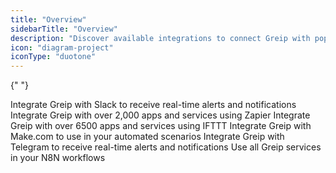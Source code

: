 ```yaml
---
title: "Overview"
sidebarTitle: "Overview"
description: "Discover available integrations to connect Greip with popular platforms"
icon: "diagram-project"
iconType: "duotone"
---
```


{" "}

<CardGroup cols={2}>
  <Card
    title="Slack"
    icon="circle-1"
    iconType="duotone"
    href="/knowledge-base/integrations/slack"
    horizontal
  >
    Integrate Greip with Slack to receive real-time alerts and notifications
  </Card>
  <Card
    title="Zapier"
    icon="circle-2"
    iconType="duotone"
    href="/knowledge-base/integrations/zapier"
    horizontal
  >
    Integrate Greip with over 2,000 apps and services using Zapier
  </Card>
  <Card
    title="IFTTT"
    icon="circle-3"
    iconType="duotone"
    href="/knowledge-base/integrations/ifttt"
    horizontal
  >
    Integrate Greip with over 6500 apps and services using IFTTT
  </Card>
  <Card
    title="Make"
    icon="circle-4"
    iconType="duotone"
    href="/knowledge-base/integrations/make"
    horizontal
  >
    Integrate Greip with Make.com to use in your automated scenarios
  </Card>
  <Card
    title="Telegram"
    icon="circle-5"
    iconType="duotone"
    href="/knowledge-base/integrations/telegram"
    horizontal
  >
    Integrate Greip with Telegram to receive real-time alerts and notifications
  </Card>
  <Card
    title="N8N"
    icon="circle-6"
    iconType="duotone"
    href="/knowledge-base/integrations/n8n"
    horizontal
  >
    Use all Greip services in your N8N workflows
  </Card>
</CardGroup>

